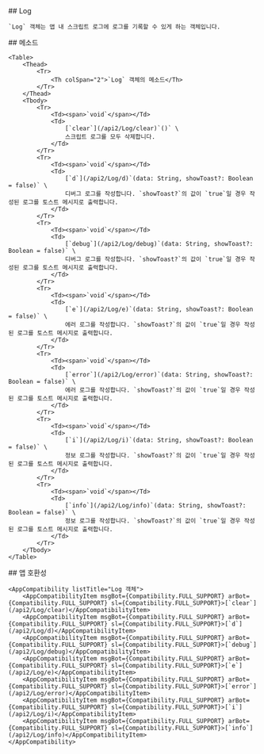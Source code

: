 
<Section>
    ## Log

    `Log` 객체는 앱 내 스크립트 로그에 로그를 기록할 수 있게 하는 객체입니다.
</Section>
<Section>
    ## 메소드

    <Table>
        <Thead>
            <Tr>
                <Th colSpan="2">`Log` 객체의 메소드</Th>
            </Tr>
        </Thead>
        <Tbody>
            <Tr>
                <Td><span>`void`</span></Td>
                <Td>
                    [`clear`](/api2/Log/clear)`()` \
                    스크립트 로그를 모두 삭제합니다.
                </Td>
            </Tr>
            <Tr>
                <Td><span>`void`</span></Td>
                <Td>
                    [`d`](/api2/Log/d)`(data: String, showToast?: Boolean = false)` \
                    디버그 로그를 작성합니다. `showToast?`의 값이 `true`일 경우 작성된 로그를 토스트 메시지로 출력합니다.
                </Td>
            </Tr>
            <Tr>
                <Td><span>`void`</span></Td>
                <Td>
                    [`debug`](/api2/Log/debug)`(data: String, showToast?: Boolean = false)` \
                    디버그 로그를 작성합니다. `showToast?`의 값이 `true`일 경우 작성된 로그를 토스트 메시지로 출력합니다.
                </Td>
            </Tr>
            <Tr>
                <Td><span>`void`</span></Td>
                <Td>
                    [`e`](/api2/Log/e)`(data: String, showToast?: Boolean = false)` \
                    에러 로그를 작성합니다. `showToast?`의 값이 `true`일 경우 작성된 로그를 토스트 메시지로 출력합니다.
                </Td>
            </Tr>
            <Tr>
                <Td><span>`void`</span></Td>
                <Td>
                    [`error`](/api2/Log/error)`(data: String, showToast?: Boolean = false)` \
                    에러 로그를 작성합니다. `showToast?`의 값이 `true`일 경우 작성된 로그를 토스트 메시지로 출력합니다.
                </Td>
            </Tr>
            <Tr>
                <Td><span>`void`</span></Td>
                <Td>
                    [`i`](/api2/Log/i)`(data: String, showToast?: Boolean = false)` \
                    정보 로그를 작성합니다. `showToast?`의 값이 `true`일 경우 작성된 로그를 토스트 메시지로 출력합니다.
                </Td>
            </Tr>
            <Tr>
                <Td><span>`void`</span></Td>
                <Td>
                    [`info`](/api2/Log/info)`(data: String, showToast?: Boolean = false)` \
                    정보 로그를 작성합니다. `showToast?`의 값이 `true`일 경우 작성된 로그를 토스트 메시지로 출력합니다.
                </Td>
            </Tr>
        </Tbody>
    </Table>
</Section>
<Section>
    ## 앱 호환성

    <AppCompatibility listTitle="Log 객체">
        <AppCompatibilityItem msgBot={Compatibility.FULL_SUPPORT} arBot={Compatibility.FULL_SUPPORT} sl={Compatibility.FULL_SUPPORT}>[`clear`](/api2/Log/clear)</AppCompatibilityItem>
        <AppCompatibilityItem msgBot={Compatibility.FULL_SUPPORT} arBot={Compatibility.FULL_SUPPORT} sl={Compatibility.FULL_SUPPORT}>[`d`](/api2/Log/d)</AppCompatibilityItem>
        <AppCompatibilityItem msgBot={Compatibility.FULL_SUPPORT} arBot={Compatibility.FULL_SUPPORT} sl={Compatibility.FULL_SUPPORT}>[`debug`](/api2/Log/debug)</AppCompatibilityItem>
        <AppCompatibilityItem msgBot={Compatibility.FULL_SUPPORT} arBot={Compatibility.FULL_SUPPORT} sl={Compatibility.FULL_SUPPORT}>[`e`](/api2/Log/e)</AppCompatibilityItem>
        <AppCompatibilityItem msgBot={Compatibility.FULL_SUPPORT} arBot={Compatibility.FULL_SUPPORT} sl={Compatibility.FULL_SUPPORT}>[`error`](/api2/Log/error)</AppCompatibilityItem>
        <AppCompatibilityItem msgBot={Compatibility.FULL_SUPPORT} arBot={Compatibility.FULL_SUPPORT} sl={Compatibility.FULL_SUPPORT}>[`i`](/api2/Log/i)</AppCompatibilityItem>
        <AppCompatibilityItem msgBot={Compatibility.FULL_SUPPORT} arBot={Compatibility.FULL_SUPPORT} sl={Compatibility.FULL_SUPPORT}>[`info`](/api2/Log/info)</AppCompatibilityItem>
    </AppCompatibility>
</Section>